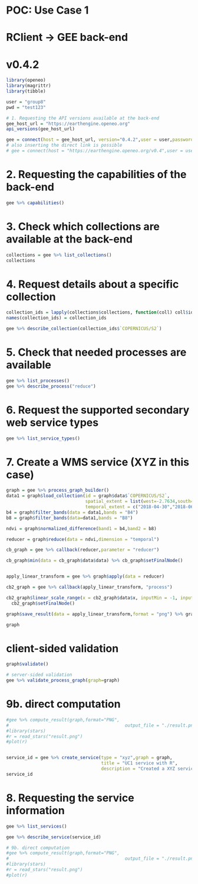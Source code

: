 # POC: Use Case 1
# RClient -> GEE back-end
# v0.4.2
```r
library(openeo)
library(magrittr)
library(tibble)

user = "group8"
pwd = "test123"

# 1. Requesting the API versions available at the back-end
gee_host_url = "https://earthengine.openeo.org"
api_versions(gee_host_url)

gee = connect(host = gee_host_url, version="0.4.2",user = user,password = pwd,login_type = "basic")
# also inserting the direct link is possible
# gee = connect(host = "https://earthengine.openeo.org/v0.4",user = user,password = pwd)

```
# 2. Requesting the capabilities of the back-end
```r
gee %>% capabilities()
```
# 3. Check which collections are available at the back-end
```r
collections = gee %>% list_collections()
collections
```

# 4. Request details about a specific collection 
```r
collection_ids = lapply(collections$collections, function(coll) coll$id)
names(collection_ids) = collection_ids

gee %>% describe_collection(collection_ids$`COPERNICUS/S2`)
```

# 5. Check that needed processes are available
```r
gee %>% list_processes()
gee %>% describe_process("reduce")
```

# 6. Request the supported secondary web service types
```r
gee %>% list_service_types()
```

# 7. Create a WMS service (XYZ in this case)

```r
graph = gee %>% process_graph_builder()
data1 = graph$load_collection(id = graph$data$`COPERNICUS/S2`,
                              spatial_extent = list(west=-2.7634,south=43.0408,east=-1.121,north=43.8385),
                              temporal_extent = c("2018-04-30","2018-06-26"),bands = c("B4","B8"))
b4 = graph$filter_bands(data = data1,bands = "B4")
b8 = graph$filter_bands(data=data1,bands = "B8")

ndvi = graph$normalized_difference(band1 = b4,band2 = b8)

reducer = graph$reduce(data = ndvi,dimension = "temporal")

cb_graph = gee %>% callback(reducer,parameter = "reducer")

cb_graph$min(data = cb_graph$data$data) %>% cb_graph$setFinalNode()


apply_linear_transform = gee %>% graph$apply(data = reducer)

cb2_graph = gee %>% callback(apply_linear_transform, "process")

cb2_graph$linear_scale_range(x = cb2_graph$data$x, inputMin = -1, inputMax = 1,outputMin = 0,outputMax = 255) %>% 
  cb2_graph$setFinalNode()

graph$save_result(data = apply_linear_transform,format = "png") %>% graph$setFinalNode()

graph
```

# client-sided validation
```r
graph$validate()

# server-sided validation
gee %>% validate_process_graph(graph=graph)
```

# 9b. direct computation
```r
#gee %>% compute_result(graph,format="PNG",
#											 output_file = "./result.png")
#library(stars)
#r = read_stars("result.png")
#plot(r)


service_id = gee %>% create_service(type = "xyz",graph = graph,
                                    title = "UC1 service with R", 
                                    description = "Created a XYZ service from R using the graph for Use Case 1 (NDVI calculation)")
service_id
```
# 8. Requesting the service information
```r
gee %>% list_services()

gee %>% describe_service(service_id)

# 9b. direct computation
#gee %>% compute_result(graph,format="PNG",
#											 output_file = "./result.png")
#library(stars)
#r = read_stars("result.png")
#plot(r)
```